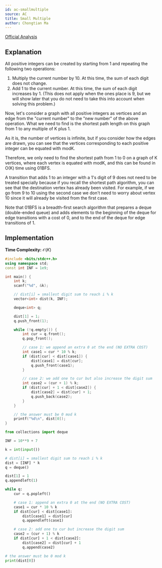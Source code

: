 ```yaml
---
id: ac-smallmultiple
source: AC
title: Small Multiple
author: Chongtian Ma
---
```


[Official Analysis](https://img.atcoder.jp/arc084/editorial.pdf)

## Explanation

All positive integers can be created by starting from 1 and repeating the
following two operations:

1. Multiply the current number by 10. At this time, the sum of each digit does not change.
2. Add 1 to the current number. At this time, the sum of each digit increases
  by 1. (This does not apply when the ones place is 9, but we will show later
  that you do not need to take this into account when solving this problem.)

Now, let's consider a graph with all positive integers as vertices and an edge
from the "current number" to the "new number" of the above operation. What we
need to find is the shortest path length on this graph from 1 to any multiple of
K plus 1.

As it is, the number of vertices is infinite, but if you consider how the edges
are drawn, you can see that the vertices corresponding to each positive integer
can be equated with modK.

Therefore, we only need to find the shortest path from 1 to 0 on a graph of K
vertices, where each vertex is equated with modK, and this can be found in O(K)
time using 01BFS.

A transition that adds 1 to an integer with a 1's digit of 9 does not need to be
treated specially because if you recall the shortest path algorithm, you can see
that the destination vertex has already been visited.
For example, if we go from 9 to 10 using the second case we don't need to worry about vertex 10 since it will already be visited from the first case.

Note that 01BFS is a breadth-first search algorithm that prepares a deque
(double-ended queue) and adds elements to the beginning of the deque for edge
transitions with a cost of 0, and to the end of the deque for edge transitions
of 1.

## Implementation

**Time Complexity:** $\mathcal{O}(K)$

<LanguageSection>

<CPPSection>

```cpp
#include <bits/stdc++.h>
using namespace std;
const int INF = 1e9;

int main() {
	int k;
	scanf("%d", &k);

	// dist[i] = smallest digit sum to reach i % k
	vector<int> dist(k, INF);

	deque<int> q;

	dist[1] = 1;
	q.push_front(1);

	while (!q.empty()) {
		int cur = q.front();
		q.pop_front();

		// case 1: we append an extra 0 at the end (NO EXTRA COST)
		int case1 = cur * 10 % k;
		if (dist[cur] < dist[case1]) {
			dist[case1] = dist[cur];
			q.push_front(case1);
		}

		// case 2: we add one to cur but also increase the digit sum
		int case2 = (cur + 1) % k;
		if (dist[cur] + 1 < dist[case2]) {
			dist[case2] = dist[cur] + 1;
			q.push_back(case2);
		}
	}

	// the answer must be 0 mod k
	printf("%d\n", dist[0]);
}
```

</CPPSection>

<PySection>

```py
from collections import deque

INF = 10**9 + 7

k = int(input())

# dist[i] = smallest digit sum to reach i % k
dist = [INF] * k
q = deque()

dist[1] = 1
q.appendleft(1)

while q:
	cur = q.popleft()

	# case 1: append an extra 0 at the end (NO EXTRA COST)
	case1 = cur * 10 % k
	if dist[cur] < dist[case1]:
		dist[case1] = dist[cur]
		q.appendleft(case1)

	# case 2: add one to cur but increase the digit sum
	case2 = (cur + 1) % k
	if dist[cur] + 1 < dist[case2]:
		dist[case2] = dist[cur] + 1
		q.append(case2)

# the answer must be 0 mod k
print(dist[0])
```
</PySection>

</LanguageSection>

